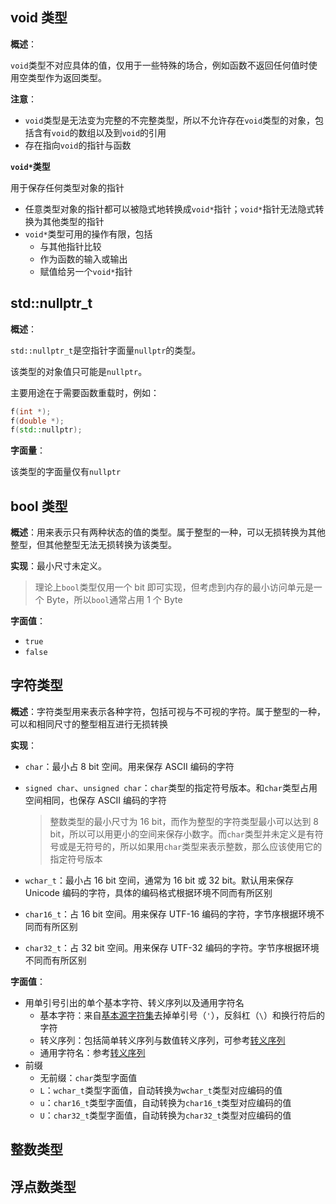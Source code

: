 ## void 类型

**概述**：

`void`类型不对应具体的值，仅用于一些特殊的场合，例如函数不返回任何值时使用空类型作为返回类型。

**注意**：

- `void`类型是无法变为完整的不完整类型，所以不允许存在`void`类型的对象，包括含有`void`的数组以及到`void`的引用
- 存在指向`void`的指针与函数

**`void*`类型**

用于保存任何类型对象的指针

- 任意类型对象的指针都可以被隐式地转换成`void*`指针；`void*`指针无法隐式转换为其他类型的指针
- `void*`类型可用的操作有限，包括
  - 与其他指针比较
  - 作为函数的输入或输出
  - 赋值给另一个`void*`指针



## std::nullptr_t

**概述**：

`std::nullptr_t`是空指针字面量`nullptr`的类型。

该类型的对象值只可能是`nullptr`。

主要用途在于需要函数重载时，例如：

```cpp
f(int *);
f(double *);
f(std::nullptr);
```

**字面量**：

该类型的字面量仅有`nullptr`



## bool 类型

**概述**：用来表示只有两种状态的值的类型。属于整型的一种，可以无损转换为其他整型，但其他整型无法无损转换为该类型。

**实现**：最小尺寸未定义。

> 理论上`bool`类型仅用一个 bit 即可实现，但考虑到内存的最小访问单元是一个 Byte，所以`bool`通常占用 1 个 Byte

**字面值**：

- `true`
- `false`



## 字符类型

**概述**：字符类型用来表示各种字符，包括可视与不可视的字符。属于整型的一种，可以和相同尺寸的整型相互进行无损转换

**实现**：

- `char`：最小占 8 bit 空间。用来保存 ASCII 编码的字符

- `signed char`、`unsigned char`：`char`类型的指定符号版本。和`char`类型占用空间相同，也保存 ASCII 编码的字符

  > 整数类型的最小尺寸为 16 bit，而作为整型的字符类型最小可以达到 8 bit，所以可以用更小的空间来保存小数字。而`char`类型并未定义是有符号或是无符号的，所以如果用`char`类型来表示整数，那么应该使用它的指定符号版本

- `wchar_t`：最小占 16 bit 空间，通常为 16 bit 或 32 bit。默认用来保存 Unicode 编码的字符，具体的编码格式根据环境不同而有所区别

- `char16_t`：占 16 bit 空间。用来保存 UTF-16 编码的字符，字节序根据环境不同而有所区别

- `char32_t`：占 32 bit 空间。用来保存 UTF-32 编码的字符。字节序根据环境不同而有所区别

**字面值**：

- 用单引号引出的单个基本字符、转义序列以及通用字符名
  - 基本字符：来自[基本源字符集](https://zh.cppreference.com/w/cpp/language/charset#.E5.9F.BA.E6.9C.AC.E6.BA.90.E5.AD.97.E7.AC.A6.E9.9B.86)去掉单引号（`'`），反斜杠（`\`）和换行符后的字符
  - 转义序列：包括简单转义序列与数值转义序列，可参考[转义序列](https://zh.cppreference.com/w/cpp/language/escape)
  - 通用字符名：参考[转义序列](https://zh.cppreference.com/w/cpp/language/escape)
- 前缀
  - 无前缀：`char`类型字面值
  - `L`：`wchar_t`类型字面值，自动转换为`wchar_t`类型对应编码的值
  - `u`：`char16_t`类型字面值，自动转换为`char16_t`类型对应编码的值
  - `U`：`char32_t`类型字面值，自动转换为`char32_t`类型对应编码的值



## 整数类型



## 浮点数类型

